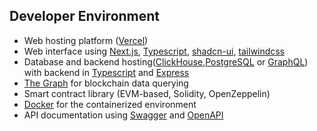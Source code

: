 ## Developer Environment

- Web hosting platform ([Vercel](https://www.vercel.com/))  
- Web interface using [Next.js](https://nextjs.org/), [Typescript](https://www.typescriptlang.org/), [shadcn-ui](https://ui.shadcn.com/), [tailwindcss](https://tailwindcss.com/)  
- Database and backend hosting([ClickHouse](https://clickhouse.com/),[PostgreSQL](https://www.postgresql.org/) or [GraphQL](https://graphql.org/)) with backend in [Typescript](https://www.typescriptlang.org/) and [Express](https://expressjs.com/)  
- [The Graph](https://thegraph.com/) for blockchain data querying  
- Smart contract library (EVM-based, Solidity, OpenZeppelin)  
- [Docker](https://www.docker.com/) for the containerized environment  
- API documentation using [Swagger](https://swagger.io/) and [OpenAPI](https://www.openapis.org/)